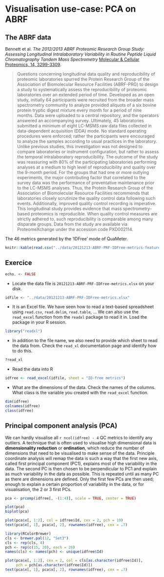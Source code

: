 # Visualisation use-case: PCA on ABRF

## The ABRF data

Bennett et al. *The 2012/2013 ABRF Proteomic Research Group Study:
Assessing Longitudinal Intralaboratory Variability in Routine Peptide
Liquid Chromatography Tandem Mass Spectrometry*
[Molecular & Cellular Proteomics, 14, 3299-3309](http://www.mcponline.org/content/14/12/3299.short).

> Questions concerning longitudinal data quality and reproducibility
> of proteomic laboratories spurred the Protein Research Group of the
> Association of Biomolecular Resource Facilities (ABRF-PRG) to design
> a study to systematically assess the reproducibility of proteomic
> laboratories over an extended period of time. Developed as an open
> study, initially 64 participants were recruited from the broader
> mass spectrometry community to analyze provided aliquots of a six
> bovine protein tryptic digest mixture every month for a period of
> nine months. Data were uploaded to a central repository, and the
> operators answered an accompanying survey. Ultimately, 45
> laboratories submitted a minimum of eight LC-MSMS raw data files
> collected in data-dependent acquisition (DDA) mode. No standard
> operating procedures were enforced; rather the participants were
> encouraged to analyze the samples according to usual practices in
> the laboratory. Unlike previous studies, this investigation was not
> designed to compare laboratories or instrument configuration, but
> rather to assess the temporal intralaboratory reproducibility. The
> outcome of the study was reassuring with 80% of the participating
> laboratories performing analyses at a medium to high level of
> reproducibility and quality over the 9-month period. For the groups
> that had one or more outlying experiments, the major contributing
> factor that correlated to the survey data was the performance of
> preventative maintenance prior to the LC-MSMS analyses. Thus, the
> Protein Research Group of the Association of Biomolecular Resource
> Facilities recommends that laboratories closely scrutinize the
> quality control data following such events. Additionally, improved
> quality control recording is imperative. This longitudinal study
> provides evidence that mass spectrometry-based proteomics is
> reproducible. When quality control measures are strictly adhered to,
> such reproducibility is comparable among many disparate groups. Data
> from the study are available via ProteomeXchange under the accession
> code PXD002114.

The 46 metrics generated by the 'IDFree' mode of QuaMeter.

```r
knitr::kable(read.csv("../data/20121213-ABRF-PRF-IDFree-metrics-feature-vars.csv"))
```

## Exercice

```r
echo. <- FALSE
```

* Locate the data file is `20121213-ABRF-PRF-IDFree-metrics.xlsx` on your disk.

```r
idfile <- "../data/20121213-ABRF-PRF-IDFree-metrics.xlsx"
```

* It is an Excel file. We have seen how to read a text-based
  spreadsheet using `read.csv`, `read.delim`, `read.table`, ...  We
  can also use the `read_excel` function from the `readxl` package to
  read it in. Load the package in your R session.

```r
library("readxl")
```
* In addition to the file name, we also need to provide which sheet to
  read the data from. Check the `read_xl` documentation page and
  identify how to do this.

```r
?read_xl
```
* Read the data into R

```r
idfree <- read_excel(idfile, sheet = "ID-free metrics")
```

* What are the dimensions of the data. Check the names of the
  columns. What class is the variable you created with the
  `read_excel` function.

```r
dim(idfree)
colnames(idfree)
class(idfree)
```

## Principal component analysis (PCA)

We can hardly visualise all `r ncol(idfree) - 4` QC metrics to
identify any outliers. A technique that is often used to visualise
high dimensional data is **dimensionality reduction** or
**ordination**, which reduce the number of dimensions that need to be
visualised to make sense of the data. Principle coordinate analysis
will remap the data is such a way that the first new axis, called
first principal component (PC1), explains most of the variability in
the data. The second PC is then chosen to be perpendicular to PC1 and
explain as much variability in the data as possible. This is repeated
until as many PC as there are dimensions are defined. Only the first
few PCs are then used; enough to explain a certain proportion of
variability in the data, or for visualisation, the 2 or 3 first PCs.




```r
pca <- prcomp(idfree[, -(1:4)], scale = TRUE, center = TRUE)
```

```r
plot(pca)
biplot(pca)
```


```r
plot(pca$x[, 1:2], col = idfree$Id, cex = 2, pch = 19)
text(pca$x[, 1], pca$x[, 2], rownames(idfree), cex = .7)
```

```r
library(RColorBrewer)
cls <- brewer.pal(12, "Set3")
cls <- rep(cls, 4)
pch <- rep(c(15, 20), each = 26)
names(cls) <- names(pch) <- unique(idfree$Id)

plot(pca$x[, 1:2], cex = 2, col = cls[as.character(idfree$Id)],
     pch = pch[as.character(idfree$Id)])
text(pca$x[, 1], pca$x[, 2], rownames(idfree), cex = .7)
```
